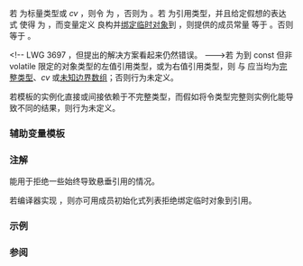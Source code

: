 {{cpp/title|reference_constructs_from_temporary}}
{{cpp/meta/navbar}}
{{ddcl|header=type_traits|since=c++23|
template&lt; class T, class U &gt;
struct reference_constructs_from_temporary;
}}

若 {{tt|U}} 为标量类型或 ''cv'' {{tt|void}}，则令 {{tt|V}} 为 {{c|std::remove_cv_t&lt;U&gt;}}，否则为 {{tt|U}}。若 {{tt|T}} 为引用类型，并且给定假想的表达式 {{c|e}} 使得 {{c|decltype(e)}} 为 {{tt|V}}，而变量定义 {{c|T ref(e);}} 良构并[[cpp/language/reference_initialization#临时量的生存期|绑定临时对象]]到 {{tt|ref}}，则提供的成员常量 {{tt|value}} 等于 {{c|true}}。否则 {{tt|value}} 等于 {{c|false}}。

&lt;!-- LWG 3697 ，但提出的解决方案看起来仍然错误。 ---&gt;若 {{tt|T}} 为到 const 但非 volatile 限定的对象类型的左值引用类型，或为右值引用类型，则 {{c|std::remove_reference_t&lt;T&gt;}} 与 {{c|std::remove_reference_t&lt;U&gt;}} 应当均为[[cpp/language/type#不完整类型|完整类型]]、''cv'' {{c|void}} 或[[cpp/language/array#未知边界数组|未知边界数组]]；否则行为未定义。

若模板的实例化直接或间接依赖于不完整类型，而假如将令类型完整则实例化能导致不同的结果，则行为未定义。

{{cpp/types/nospec|pv}}

===辅助变量模板===
{{ddcl|since=c++23|1=
template&lt; class T, class U &gt;
inline constexpr bool reference_constructs_from_temporary_v =
    std::reference_constructs_from_temporary&lt;T, U&gt;::value;
}}

{{cpp/types/integral_constant/inherit |{{tt|T}} 为引用类型，能在直接初始化中绑定 {{tt|U}} 到 {{tt|T}}，且临时对象会被绑定到引用}}

===注解===
{{tt|reference_constructs_from_temporary}} 能用于拒绝一些始终导致悬垂引用的情况。

若编译器实现 {{wg21|CWG1696}}，则亦可用成员初始化式列表拒绝绑定临时对象到引用。

===示例===
{{example
|code=
#include &lt;type_traits&gt;

static_assert(std::reference_constructs_from_temporary_v&lt;int&amp;&amp;, int&gt; == true);
static_assert(std::reference_constructs_from_temporary_v&lt;const int&amp;, int&gt; == true);
static_assert(std::reference_constructs_from_temporary_v&lt;int&amp;&amp;, int&amp;&amp;&gt; == false);
static_assert(std::reference_constructs_from_temporary_v&lt;const int&amp;, int&amp;&amp;&gt; == false);
static_assert(std::reference_constructs_from_temporary_v&lt;int&amp;&amp;, long&amp;&amp;&gt; == true);
static_assert(std::reference_constructs_from_temporary_v&lt;int&amp;&amp;, long&gt; == true);

int main() {}
}}

===参阅===
{{dsc begin}}
{{dsc inc|cpp/types/dsc is_constructible}}
{{dsc inc|cpp/utility/tuple/dsc constructor}}
{{dsc inc|cpp/utility/pair/dsc constructor}}
{{dsc inc|cpp/utility/dsc make_from_tuple}}
{{dsc end}}

{{langlinks|de|en|es|fr|it|ja|pt|ru}}